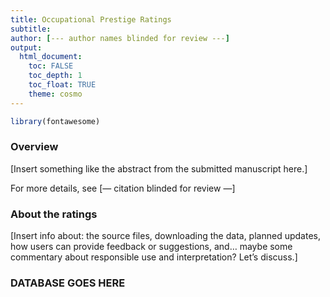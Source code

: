 ```yaml
---
title: Occupational Prestige Ratings
subtitle: 
author: [--- author names blinded for review ---]
output: 
  html_document:
    toc: FALSE
    toc_depth: 1
    toc_float: TRUE
    theme: cosmo
---
```


```r
library(fontawesome)
```

### Overview

[Insert something like the abstract from the submitted manuscript here.]

For more details, see [--- citation blinded for review ---]
<!-- 
<font size="2">Hughes, B. T., Srivastava, S., Leszko, M., & Condon, D. M. (under review). Occupational Prestige: The Psychosocial Indicator of Socioeconomic Status. *Journal TBD*.</font>
-->

### About the ratings

[Insert info about: the source files, downloading the data, planned updates, how users can provide feedback or suggestions, and... maybe some commentary about responsible use and interpretation? Let's discuss.]

### DATABASE GOES HERE